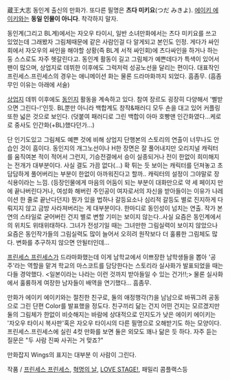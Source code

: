 蔵王大志
동인계 출신의 만화가. 
또다른 필명은 '''츠다 미키요'''(つだ みきよ).
[[에이키 에이키]]와는 '''동일 인물이 아니다'''. 착각하지 말자.

동인계(그리고 BL계)에서는 자오우 타이시, 일반 소녀만화에서는 츠다 미키요를 쓰고 있었는데 그래봤자 그림체때문에 같은 사람인걸 다 알게되고 본인도 인정. 게다가 싸인회에서 자오우의 싸인을 해야할 상황(즉 BL계 서적 싸인회)에 츠다싸인을 하거나 하는둥 스스로도 자주 헷갈린다고. 동인계 활동이 길고 그림체가 예쁜데다가 특색이 있어서 팬이 많으며, 상업지로 데뷔한 이후에도 그럭저럭 성공노선을 달리는 편이다. 대표작인 프린세스.프린세스의 경우는 애니메이션 화는 물론 드라마화까지 되었다. 흠좀무. (흠좀무인 이유는 아래에 서술)

[[상업지]] 데뷔 이후에도 [[동인지]] 활동을 계속하고 있다. 참여 장르도 굉장히 다양해서 '삘받으면 그린다-!'인듯. BL뿐만 아니라 백합계도 창작&패러디 모두 손을 대고 있어 커플링또한 넓은 것으로 보인다. (덧붙여 패러디로 그린 백합이 아마 호빵맨 인간화였다...케로로 중사도 인간화(+BL)했다던가...) 

단 인기도있고 그림체도 예쁜 것에 비해 상업지 단행본의 스토리의 연출이 너무나도 안습인 것이 흠이다. 동인지의 개그노선이나 H한 장면은 잘 풀어내지만 오리지널 캐릭터를 움직여본 적이 적어서 그런지, 기승전결에서 승이 실종되거나 전이 한없이 희미해지는 전개가 대부분이다.  사실 결도 가끔 없다(...) 확 튀는 듯 보이는 캐릭터를 던져놓고 초 담담하게 풀어버리는 부분이 한없이 아까워진다고 할까.. 캐릭터의 설정이 그야말로 장식용이라는 느낌. (등장인물에게 마음의 어둠이 되는 부분이 대화만으로 약 세 페이지 만에 끝나버린다거나, 여성화 해버린 주인공이 여자로서의 자신을 받아들이는 이유가 나레이션 한 줄로 끝난다던지) 뭔가 있을 법하나 갈등요소나 심리적 갈등도 별로 진지하게 다뤄지지 않고 금방 사라져버리는 게 대부분이다. 한마디로 동인성이 넘치는 연출. 작가 본연의 스타일로 굳어버린 건지 별로 변할 기미는 보이지 않는다..사실 요즘은 동인계에서의 위치도 위태위태하다. 그녀가 전성기일 때는 그녀만한 그림실력이 보이지 않았으나 요즘은 동인작가들의 그림실력도 많이 늘어서 오히려 원작보다 더 훌륭한 그림체도 많다. 변화를 추구하지 않으면 안될터인데...

[[프린세스 프린세스]]가 드라마화했는데 이게 남학교에서 이쁘장한 남학생들을 뽑아 '공주'라는 역할을 맡겨 학교의 마스코트를 담당한다는 스토리라 실사화가 발표되었을 때는 다들 경악했다. <일본이라는 나라는 이런 것까지 받아들일 수 있는 건가!!;> 물론 실사화에서 훌륭하게 여장한 남자들이 배역을 연기했다... 흠좀무.

만화가 에이키 에이키와는 절친한 친구로, 둘의 애정행각(?)을 남남으로 바꿔그려 공동으로 그린 단편 Color를 발표했을 정도다. 친구끼리 닮는 건지 어떤 건지는 모르겠지만 둘의 그림체가 한없이 비슷해지는 바람에 상대적으로 인지도가 낮은 에이키 에이키는 '자오우 타이시 복사판'혹은 자오우 타이시의 다른 필명으로 오해받기도 하는 모양이다. 프린세스.프린세스에 실린 4컷 만화를 보면 둘은 외모도 꽤나 닮은 듯 하다. 자주 듣는 질문은 "두 사람 진짜 사귀는 거 맞죠?" 

만화잡지 Wings의 표지는 대부분 이 사람이 그린다. 

작품 / [[프린세스 프린세스]], [[혁명의 날]], [[LOVE STAGE!]], 패밀리 콤플랙스등
  
